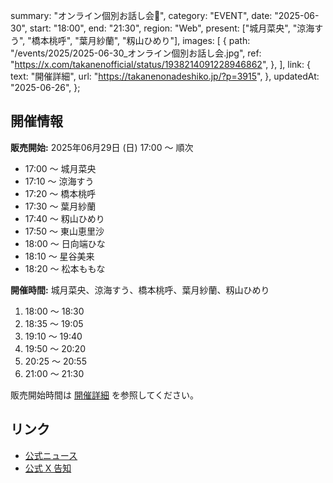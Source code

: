   summary: "オンライン個別お話し会📢",
  category: "EVENT",
  date: "2025-06-30",
  start: "18:00",
  end: "21:30",
  region: "Web",
  present: ["城月菜央", "涼海すう", "橋本桃呼", "葉月紗蘭", "籾山ひめり"],
  images: [
    {
      path: "/events/2025/2025-06-30_オンライン個別お話し会.jpg",
      ref: "https://x.com/takanenofficial/status/1938214091228946862",
    },
  ],
  link: {
    text: "開催詳細",
    url: "https://takanenonadeshiko.jp/?p=3915",
  },
  updatedAt: "2025-06-26",
};

## 開催情報

**販売開始:** 2025年06月29日 (日) 17:00 〜 順次

- 17:00 〜 城月菜央
- 17:10 〜 涼海すう
- 17:20 〜 橋本桃呼
- 17:30 〜 葉月紗蘭
- 17:40 〜 籾山ひめり
- 17:50 〜 東山恵里沙
- 18:00 〜 日向端ひな
- 18:10 〜 星谷美来
- 18:20 〜 松本ももな

**開催時間:** 城月菜央、涼海すう、橋本桃呼、葉月紗蘭、籾山ひめり

1. 18:00 〜 18:30
1. 18:35 〜 19:05
1. 19:10 〜 19:40
1. 19:50 〜 20:20
1. 20:25 〜 20:55
1. 21:00 〜 21:30

販売開始時間は [開催詳細](https://takanenonadeshiko.jp/?p=3915) を参照してください。

## リンク

- [公式ニュース](https://takanenonadeshiko.jp/?p=3915)
- [公式 X 告知](https://x.com/takanenofficial/status/1938214091228946862)
